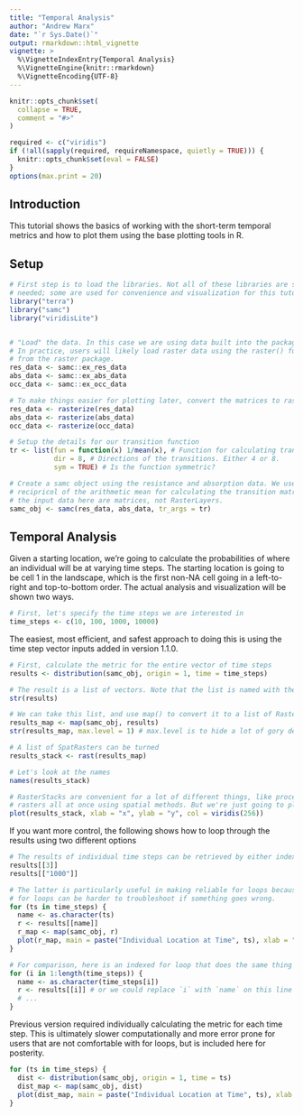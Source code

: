 ```yaml
---
title: "Temporal Analysis"
author: "Andrew Marx"
date: "`r Sys.Date()`"
output: rmarkdown::html_vignette
vignette: >
  %\VignetteIndexEntry{Temporal Analysis}
  %\VignetteEngine{knitr::rmarkdown}
  %\VignetteEncoding{UTF-8}
---
```


```r
knitr::opts_chunk$set(
  collapse = TRUE,
  comment = "#>"
)

required <- c("viridis")
if (!all(sapply(required, requireNamespace, quietly = TRUE))) {
  knitr::opts_chunk$set(eval = FALSE)
}
options(max.print = 20)
```

## Introduction

This tutorial shows the basics of working with the short-term temporal metrics and how to plot them using the base plotting tools in R.


## Setup

```r
# First step is to load the libraries. Not all of these libraries are stricly
# needed; some are used for convenience and visualization for this tutorial.
library("terra")
library("samc")
library("viridisLite")


# "Load" the data. In this case we are using data built into the package.
# In practice, users will likely load raster data using the raster() function
# from the raster package.
res_data <- samc::ex_res_data
abs_data <- samc::ex_abs_data
occ_data <- samc::ex_occ_data

# To make things easier for plotting later, convert the matrices to rasters
res_data <- rasterize(res_data)
abs_data <- rasterize(abs_data)
occ_data <- rasterize(occ_data)

# Setup the details for our transition function
tr <- list(fun = function(x) 1/mean(x), # Function for calculating transition probabilities
           dir = 8, # Directions of the transitions. Either 4 or 8.
           sym = TRUE) # Is the function symmetric?

# Create a samc object using the resistance and absorption data. We use the 
# recipricol of the arithmetic mean for calculating the transition matrix. Note,
# the input data here are matrices, not RasterLayers.
samc_obj <- samc(res_data, abs_data, tr_args = tr)

```


## Temporal Analysis

Given a starting location, we're going to calculate the probabilities of where an individual will be at varying time steps. The starting location is going to be cell 1 in the landscape, which is the first non-NA cell going in a left-to-right and top-to-bottom order. The actual analysis and visualization will be shown two ways.

```r
# First, let's specify the time steps we are interested in
time_steps <- c(10, 100, 1000, 10000)
```

The easiest, most efficient, and safest approach to doing this is using the time step vector inputs added in version 1.1.0.
```r
# First, calculate the metric for the entire vector of time steps
results <- distribution(samc_obj, origin = 1, time = time_steps)

# The result is a list of vectors. Note that the list is named with the time steps
str(results)

# We can take this list, and use map() to convert it to a list of RasterLayers.
results_map <- map(samc_obj, results)
str(results_map, max.level = 1) # max.level is to hide a lot of gory details

# A list of SpatRasters can be turned
results_stack <- rast(results_map)

# Let's look at the names
names(results_stack)

# RasterStacks are convenient for a lot of different things, like processing the
# rasters all at once using spatial methods. But we're just going to plot them
plot(results_stack, xlab = "x", ylab = "y", col = viridis(256))
```

If you want more control, the following shows how to loop through the results using two different options

```r
# The results of individual time steps can be retrieved by either index or by name 
results[[3]]
results[["1000"]]

# The latter is particularly useful in making reliable for loops because indexed
# for loops can be harder to troubleshoot if something goes wrong. 
for (ts in time_steps) {
  name <- as.character(ts)
  r <- results[[name]]
  r_map <- map(samc_obj, r)
  plot(r_map, main = paste("Individual Location at Time", ts), xlab = "x", ylab = "y", col = viridis(256))
}

# For comparison, here is an indexed for loop that does the same thing
for (i in 1:length(time_steps)) {
  name <- as.character(time_steps[i])
  r <- results[[i]] # or we could replace `i` with `name` on this line
  # ...
}
```

Previous version required individually calculating the metric for each time step. This is ultimately slower computationally and more error prone for users that are not comfortable with for loops, but is included here for posterity.


```r
for (ts in time_steps) {
  dist <- distribution(samc_obj, origin = 1, time = ts)
  dist_map <- map(samc_obj, dist)
  plot(dist_map, main = paste("Individual Location at Time", ts), xlab = "x", ylab = "y", col = viridis(256))
}
```

